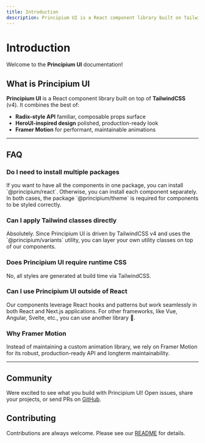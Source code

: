 ```yaml
---
title: Introduction
description: Principium UI is a React component library built on TailwindCSSv4 that combines the best patterns from existing ecosystems.
---
```


# Introduction

Welcome to the **Principium UI** documentation!

<NextImage
  priority
  src="/principium-banner.png"
  alt="Principium UI banner"
  width={700}
  height={350}
  className="dark:border-default-200/50 w-full rounded-xl border border-transparent object-cover shadow-lg"
/>

## What is Principium UI

**Principium UI** is a React component library built on top of **TailwindCSS** (v4). It combines the best of:

- **Radix-style API** familiar, composable props surface
- **HeroUI-inspired design** polished, production-ready look
- **Framer Motion** for performant, maintainable animations

---

## FAQ

### Do I need to install multiple packages

<div className="text-background-600">
If you want to have all the components in one package, you can install `@principium/react`. Otherwise, you can install each component separately. In both cases, the package `@principium/theme` is required for components to be styled correctly.
</div>

### Can I apply Tailwind classes directly

<div className="text-background-600">
Absolutely. Since Principium UI is driven by TailwindCSS v4 and uses the `@principium/variants` utility, you can layer your own utility classes on top of our components.
</div>

### Does Principium UI require runtime CSS

<div className="text-background-600">
No, all styles are generated at build time via TailwindCSS.
</div>

### Can I use Principium UI outside of React

<div className="text-background-600">
Our components leverage React hooks and patterns but work seamlessly in both React and Next.js applications. For other frameworks, like Vue, Angular, Svelte, etc., you can use another library 🙏.
</div>

### Why Framer Motion

<div className="text-background-600">
Instead of maintaining a custom animation library, we rely on Framer Motion for its robust, production-ready API and longterm maintainability.
</div>

---

## Community

Were excited to see what you build with Principium UI! Open issues, share your projects, or send PRs on [GitHub](https://github.com/principium-studios/principium-ui).

## Contributing

Contributions are always welcome. Please see our [README](https://github.com/principium-studios/principium-ui/blob/main/README.md) for details.

<div className="h-4" />
